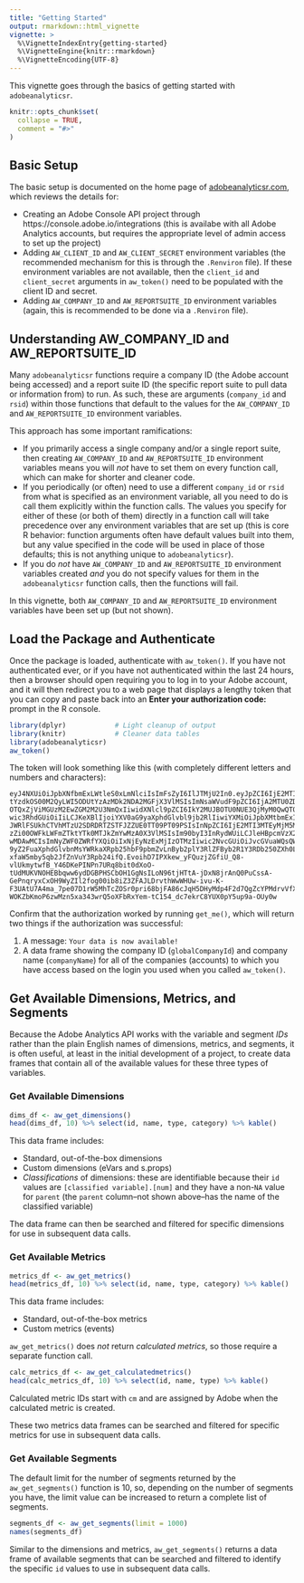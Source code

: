 ```yaml
---
title: "Getting Started"
output: rmarkdown::html_vignette
vignette: >
  %\VignetteIndexEntry{getting-started}
  %\VignetteEngine{knitr::rmarkdown}
  %\VignetteEncoding{UTF-8}
---
```


This vignette goes through the basics of getting started with `adobeanalyticsr`.

```r
knitr::opts_chunk$set(
  collapse = TRUE,
  comment = "#>"
)
```

## Basic Setup

The basic setup is documented on the home page of [adobeanalyticsr.com](https://adobeanalyticsr.com), which reviews the details for:

* Creating an Adobe Console API project through https://console.adobe.io/integrations (this is availabe with all Adobe Analytics accounts, but requires the appropriate level of admin access to set up the project)
* Adding `AW_CLIENT_ID` and `AW_CLIENT_SECRET` environment variables (the recommended mechanism for this is through the `.Renviron` file). If these environment variables are not available, then the `client_id` and `client_secret` arguments in `aw_token()` need to be populated with the client ID and secret.
* Adding `AW_COMPANY_ID` and `AW_REPORTSUITE_ID` environment variables (again, this is recommended to be done via a `.Renviron` file). 

## Understanding AW_COMPANY_ID and AW_REPORTSUITE_ID

Many `adobeanalyticsr` functions require a company ID (the Adobe account being accessed) and a report suite ID (the specific report suite to pull data or information from) to run. As such, these are arguments (`company_id` and `rsid`) within those functions that default to the values for the `AW_COMPANY_ID` and `AW_REPORTSUITE_ID` environment variables.

This approach has some important ramifications:

* If you primarily access a single company and/or a single report suite, then creating `AW_COMPANY_ID` and `AW_REPORTSUITE_ID` environment variables means you will 
_not_ have to set them on every function call, which can make for shorter and cleaner code.
* If you periodically (or often) need to use a different `company_id` or `rsid` from what is specified as an environment variable, all you need to do is call them explicitly within the function calls. The values you specify for either of these (or both of them) directly in a function call will take precedence over any environment variables that are set up (this is core R behavior: function arguments often have default values built into them, but any value specified in the code will be used in place of those defaults; this is not anything unique to `adobeanalyticsr`).  
* If you do _not_ have `AW_COMPANY_ID` and `AW_REPORTSUITE_ID` environment variables created _and_ you do not specify values for them in the `adobeanalyticsr` function calls, then the functions will fail.

In this vignette, both `AW_COMPANY_ID` and `AW_REPORTSUITE_ID` environment variables have been set up (but not shown).

## Load the Package and Authenticate

Once the package is loaded, authenticate with `aw_token()`. If you have not authenticated ever, or if you have not authenticated within the last 24 hours, then a browser should open requiring you to log in to your Adobe account, and it will then redirect you to a web page that displays a lengthy token that you can copy and paste back into an **Enter your authorization code:** prompt in the R console.

```r
library(dplyr)            # Light cleanup of output
library(knitr)            # Cleaner data tables
library(adobeanalyticsr)
aw_token()
```

The token will look something like this (with completely different letters and numbers and characters):

```
eyJ4NXUiOiJpbXNfbmExLWtleS0xLmNlciIsImFsZyI6IlJTMjU2In0.eyJpZCI6IjE2MTI3MTEyMjM5MzNfNGE2ZmVlM2-tYzdkOS00M2QyLWI5ODUtYzAzMDk2NDA2MGFjX3VlMSIsImNsaWVudF9pZCI6IjA2MTU0ZDgzMjl-OTQxZjViMGUzM2EwZGM2M2U3NmQxIiwidXNlcl9pZCI6IkY2MUJBOTU0NUE3QjMyM0QwQTQ5NUQ2Q0BBZG9iZUlEI-wic3RhdGUiOiIiLCJKeXBlIjoiYXV0aG9yaXphdGlvbl9jb2RlIiwiYXMiOiJpbXMtbmExIiwiZmciO-JWRlFSUkhCTVhMTzU2SDRDRTZSTFJZZUE0TT09PT09PSIsInNpZCI6IjE2MTI3MTEyMjM5MzNfMWE2ZDc4ZTUtNT-zZi00OWFkLWFmZTktYTk0MTJkZmYwMzA0X3VlMSIsIm90byI3InRydWUiLCJleHBpcmVzX2luIjoiMT-wMDAwMCIsImNyZWF0ZWRfYXQiOiIxNjEyNzExMjIzOTMzIiwic2NvcGUiOiJvcGVuaWQsQWRvYmVJRCxyZWFkX-9yZ2FuaXphdGlvbnMsYWRkaXRpb25hbF9pbmZvLnByb2plY3RlZFByb2R1Y3RDb250ZXh0LGFkZGl0aW9uY-xfaW5mby5qb2JfZnVuY3Rpb24ifQ.EvoihD7IPXkew_yFQuzjZGfiU_Q8-vlUkmytwfB_Y46DKePINPn7URq8bit0dXoO-tUdMUKVNOHEBbqww6ydDGBPHSCbOH1GgNsILoN96tjHTtA-jDxN8jrAnQ0PuCssA-GePnqryxCxOH9WyZIl2fog00ib8iZ3ZFAJLDrvthWwWHUw-ivu-K-F3UAtU7A4ma_7pe07D1rW5MhTcZOSr0pri68bjFA86cJqH5DHyMdp4F2d7QgZcYPMdrvVfXTwWXv9s5r6huvDcqv6nny-WOKZbKmoP6zwMzn5xa343wrQ5oXFbRxYem-tC154_dc7ekrC8YUX0pY5up9a-OUy0w
```

Confirm that the authorization worked by running `get_me()`, which will return two things if the authorization was successful:

1. A message: `Your data is now available!`
2. A data frame showing the company ID (`globalCompanyId`) and company name (`companyName`) for all of the companies (accounts) to which you have access based on the login you used when you called `aw_token()`.

## Get Available Dimensions, Metrics, and Segments

Because the Adobe Analytics API works with the variable and segment _IDs_ rather than the plain English names of dimensions, metrics, and segments, it is often useful, at least in the initial development of a project, to create data frames that contain all of the available values for these three types of variables.

### Get Available Dimensions

```r
dims_df <- aw_get_dimensions()
head(dims_df, 10) %>% select(id, name, type, category) %>% kable()
```

This data frame includes:

* Standard, out-of-the-box dimensions
* Custom dimensions (eVars and s.props)
* _Classifications_ of dimensions: these are identifiable because their `id` values are `[classified variable].[num]` and they have a non-`NA` value for `parent` (the `parent` column--not shown above--has the name of the classified variable)

The data frame can then be searched and filtered for specific dimensions for use in subsequent data calls.

### Get Available Metrics

```r
metrics_df <- aw_get_metrics()
head(metrics_df, 10) %>% select(id, name, type, category) %>% kable()
```

This data frame includes:

* Standard, out-of-the-box metrics
* Custom metrics (events)

`aw_get_metrics()` does _not_ return _calculated metrics_, so those require a separate function call.

```r
calc_metrics_df <- aw_get_calculatedmetrics()
head(calc_metrics_df, 10) %>% select(id, name, type) %>% kable()
```

Calculated metric IDs start with `cm` and are assigned by Adobe when the calculated metric is created.

These two metrics data frames can be searched and filtered for specific metrics for use in subsequent data calls.

### Get Available Segments

The default limit for the number of segments returned by the `aw_get_segments()` function is 10, so, depending on the number of segments you have, the limit value can be increased to return a complete list of segments.

```r
segments_df <- aw_get_segments(limit = 1000)
names(segments_df)
```

Similar to the dimensions and metrics, `aw_get_segments()` returns a data frame of available segments that can be searched and filtered to identify the specific `id` values to use in subsequent data calls.

